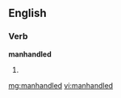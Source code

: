 ==English==

===Verb===
'''manhandled'''

# {{past of|[[manhandle]]}}

[[mg:manhandled]]
[[vi:manhandled]]